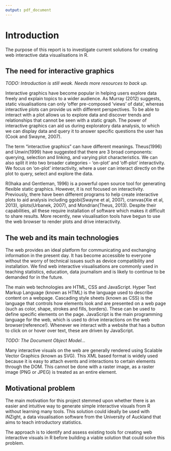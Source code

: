```yaml
---
output: pdf_document
---
```


# Introduction 

The purpose of this report is to investigate current solutions for creating web interactive data visualisations in R. 

## The need for interactive graphics

*TODO: Introduction is still weak. Needs more resources to back up.*

Interactive graphics have become popular in helping users explore data freely and explain topics to a wider audience. As Murray (2012) suggests, static visualisations can only 'offer pre-composed 'views' of data', whereas interactive plots can provide us with different perspectives. To be able to interact with a plot allows us to explore data and discover trends and relationships that cannot be seen with a static graph. The power of interactive graphics can aid us during exploratory data analysis, to which we can display data and query it to answer specific questions the user has (Cook and Swayne, 2007). 

The term "interactive graphics" can have different meanings. Theus(1996) and Unwin(1999) have suggested that there are 3 broad components: querying, selection and linking, and varying plot characteristics. We can also split it into two broader categories - 'on-plot' and 'off-plot' interactivity. We focus on 'on-plot' interactivity, where a user can interact directly on the plot to query, select and explore the data.

R(Ihaka and Gentleman, 1996) is a powerful open source tool for generating flexible static graphics. However, it is not focused on interactivity. Previously, there have been different programs to help create interactive plots to aid analysis including ggobi(Swayne et al, 2007), cranvas(Xie et al, 2013), iplots(Urbanek, 2007), and Mondrian(Theus, 2013). Despite their capabilities, all these require installation of software which makes it difficult to share results. More recently, new visualisation tools have begun to use the web browser to render plots and drive interactivity.


## The web and its main technologies

The web provides an ideal platform for communicating and exchanging information in the present day. It has become accessible to everyone without the worry of technical issues such as device compatibility and installation. We find web interactive visualisations are commonly used in teaching statistics, education, data journalism and is likely to continue to be demanded for in the future. 

The main web technologies are HTML, CSS and JavaScript. Hyper Text Markup Language (known as HTML) is the language used to describe content on a webpage. Cascading style sheets (known as CSS) is the language that controls how elements look and are presented on a web page (such as color, shape, strokes and fills, borders). These can be used to define specific elements on the page. JavaScript is the main programming language for the web, which is used to drive interactions on the web browser(reference!). Whenever we interact with a website that has a button to click on or hover over text, these are driven by JavaScript. 

*TODO: The Document Object Model...*

Many interactive visuals on the web are generally rendered using Scalable Vector Graphics (known as SVG). This XML based format is widely used because it is easy to attach events and interactions to certain elements through the DOM. This cannot be done with a raster image, as a raster image (PNG or JPEG) is treated as an entire element. 

## Motivational problem

The main motivation for this project stemmed upon whether there is an easier and intuitive way to generate simple interactive visuals from R without learning many tools. This solution could ideally be used with iNZight, a data visualisation software from the University of Auckland that aims to teach introductory statistics.

The approach is to identify and assess existing tools for creating web interactive visuals in R before building a viable solution that could solve this problem.
